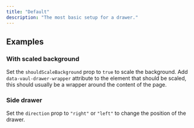 ```yaml
---
title: "Default"
description: "The most basic setup for a drawer."
---
```


<Preview inline file="default-drawer">
  <DefaultDrawer />
</Preview>

## Examples

### With scaled background

Set the `shouldScaleBackground` prop to `true` to scale the background. Add `data-vaul-drawer-wrapper` attribute to the element that should be scaled, this should usually be a wrapper around the content of the page.

<Preview inline file="with-scaled-background">
  <WithScaledBackground />
</Preview>

### Side drawer

Set the `direction` prop to `"right"` or `"left"` to change the position of the drawer.

<Preview inline file="side-drawer">
  <SideDrawer />
</Preview>

